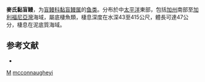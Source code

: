 {{Speciesbox
| taxon = Eptatretus mcconnaugheyi
| binomial_authority = [[Wisner|Wisner]] & [[McMillan|McMillan]], 1990
| status = NE
| status_system = 
}}

'''麥氏黏盲鳗'''，为[[盲鳗科|盲鳗科]][[黏盲鳗属|黏盲鳗属]]的[[鱼类|鱼类]]。分布於中[[太平洋|太平洋]]東部，包括[[加州|加州]]南部至[[加利福尼亞灣|加利福尼亞灣]]海域，屬底棲魚類，棲息深度在水深43至415公尺，體長可達47公分，棲息在泥底質海域。

== 参考文献 ==
*{{FishBase_species|genus=Eptatretus|species=mcconnaugheyi|year=2011|month=12}}

{{鱼类小作品}}

{{Taxonbar}}
[[Category:_1990年描述的鱼类|M]]
[[Category:黏盲鳗属|mcconnaugheyi]]